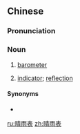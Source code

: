 ==Chinese==
{{zh-forms|type=21}}

===Pronunciation===
{{zh-pron
|m=qíngyǔbiǎo
|c=cing4 jyu5 biu2
|cat=n
}}

===Noun===
{{zh-noun}}

# [[barometer]]
# {{lb|zh|figurative}} [[indicator]]; [[reflection]]

====Synonyms====
* {{zh-l|氣壓表}}

[[ru:晴雨表]]
[[zh:晴雨表]]